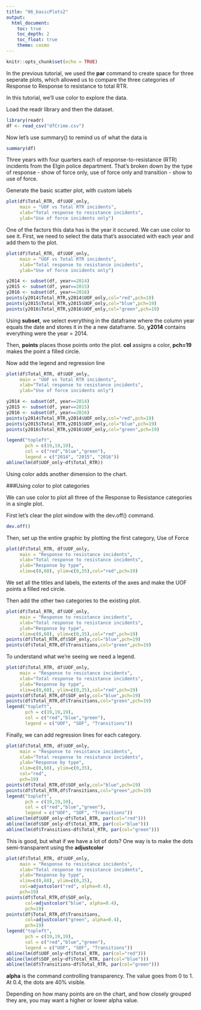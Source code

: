 ```yaml
---
title: "06_basicPlots2"
output:
  html_document: 
    toc: true
    toc_depth: 2
    toc_float: true
    theme: cosmo
---
```


```r
knitr::opts_chunk$set(echo = TRUE)
```

In the previous tutorial, we used the __par__ command to create space for three seperate plots, which allowed us to compare the three categories of Response to Response to resistance to total RTR.

In this tutorial, we'll use color to explore the data.

Load the readr library and then the dataset.

```r
library(readr)
df <- read_csv("dfCrime.csv")
```

Now let's use summary() to remind us of what the data is

```r
summary(df)
```

Three years with four quarters each of response-to-resistance (RTR) incidents from the Elgin police department. That's broken down by the type of response - show of force only, use of force only and transition - show to use of force.

Generate the basic scatter plot, with custom labels

```r
plot(df$Total_RTR, df$UOF_only, 
     main = "UOF vs Total RTR incidents", 
     xlab="Total response to resistance incidents", 
     ylab="Use of force incidents only")
```

One of the factors this data has is the year it occured. We can use color to see it. First, we need to select the data that's associated with each year and add them to the plot.

```r
plot(df$Total_RTR, df$UOF_only, 
     main = "UOF vs Total RTR incidents", 
     xlab="Total response to resistance incidents", 
     ylab="Use of force incidents only")

y2014 <- subset(df, year==2014)
y2015 <- subset(df, year==2015)
y2016 <- subset(df, year==2016)
points(y2014$Total_RTR,y2014$UOF_only,col="red",pch=19)
points(y2015$Total_RTR,y2015$UOF_only,col="blue",pch=19)
points(y2016$Total_RTR,y2016$UOF_only,col="green",pch=19)

```

Using __subset__, we select everything in the dataframe where the column year equals the date and stores it in the a new dataframe. So, __y2014__ contains everything were the year = 2014.

Then, __points__ places those points onto the plot. __col__ assigns a color, __pch=19__ makes the point a filled circle.

Now add the legend and regression line


```r
plot(df$Total_RTR, df$UOF_only, 
     main = "UOF vs Total RTR incidents", 
     xlab="Total response to resistance incidents", 
     ylab="Use of force incidents only")

y2014 <- subset(df, year==2014)
y2015 <- subset(df, year==2015)
y2016 <- subset(df, year==2016)
points(y2014$Total_RTR,y2014$UOF_only,col="red",pch=19)
points(y2015$Total_RTR,y2015$UOF_only,col="blue",pch=19)
points(y2016$Total_RTR,y2016$UOF_only,col="green",pch=19)

legend("topleft", 
       pch = c(19,19,19), 
       col = c("red","blue","green"), 
       legend = c("2014", "2015", "2016"))
abline(lm(df$UOF_only~df$Total_RTR))

```

Using color adds another dimension to the chart.

###Using color to plot categories

We can use color to plot all three of the Response to Resistance categories in a single plot.

First let's clear the plot window with the dev.off() command.

```r
dev.off()
```

Then, set up the entire graphic by plotting the first category, Use of Force

```r
plot(df$Total_RTR, df$UOF_only, 
     main = "Response to resistance incidents", 
     xlab="Total response to resistance incidents", 
     ylab="Response by type",
     xlim=c(0,60), ylim=c(0,35),col="red",pch=19)
```

We set all the titles and labels, the extents of the axes and make the UOF points a filled red circle.

Then add the other two categories to the existing plot.

```r
plot(df$Total_RTR, df$UOF_only, 
     main = "Response to resistance incidents", 
     xlab="Total response to resistance incidents", 
     ylab="Response by type",
     xlim=c(0,60), ylim=c(0,35),col="red",pch=19)
points(df$Total_RTR,df$SOF_only,col="blue",pch=19)
points(df$Total_RTR,df$Transitions,col="green",pch=19)

```

To understand what we're seeing we need a legend.

```r
plot(df$Total_RTR, df$UOF_only, 
     main = "Response to resistance incidents", 
     xlab="Total response to resistance incidents", 
     ylab="Response by type",
     xlim=c(0,60), ylim=c(0,35),col="red",pch=19)
points(df$Total_RTR,df$SOF_only,col="blue",pch=19)
points(df$Total_RTR,df$Transitions,col="green",pch=19)
legend("topleft", 
       pch = c(19,19,19), 
       col = c("red","blue","green"), 
       legend = c("UOF", "SOF", "Transitions"))

```

Finally, we can add regression lines for each category.

```r
plot(df$Total_RTR, df$UOF_only, 
     main = "Response to resistance incidents", 
     xlab="Total response to resistance incidents", 
     ylab="Response by type",
     xlim=c(0,60), ylim=c(0,35),
     col="red",
     pch=19)
points(df$Total_RTR,df$SOF_only,col="blue",pch=19)
points(df$Total_RTR,df$Transitions,col="green",pch=19)
legend("topleft", 
       pch = c(19,19,19), 
       col = c("red","blue","green"), 
       legend = c("UOF", "SOF", "Transitions"))
abline(lm(df$UOF_only~df$Total_RTR, par(col="red")))
abline(lm(df$SOF_only~df$Total_RTR, par(col="blue")))
abline(lm(df$Transitions~df$Total_RTR, par(col="green")))
```

This is good, but what if we have a lot of dots? One way is to make the dots semi-transparent using the __adjustcolor__

```r
plot(df$Total_RTR, df$UOF_only, 
     main = "Response to resistance incidents", 
     xlab="Total response to resistance incidents", 
     ylab="Response by type",
     xlim=c(0,60), ylim=c(0,35),
     col=adjustcolor("red", alpha=0.4),
     pch=19)
points(df$Total_RTR,df$SOF_only,
       col=adjustcolor("blue", alpha=0.4),
       pch=19)
points(df$Total_RTR,df$Transitions,
       col=adjustcolor("green", alpha=0.4),
       pch=19)
legend("topleft", 
       pch = c(19,19,19), 
       col = c("red","blue","green"), 
       legend = c("UOF", "SOF", "Transitions"))
abline(lm(df$UOF_only~df$Total_RTR, par(col="red")))
abline(lm(df$SOF_only~df$Total_RTR, par(col="blue")))
abline(lm(df$Transitions~df$Total_RTR, par(col="green")))
```

__alpha__ is the command controlling transparency. The value goes from 0 to 1. At 0.4, the dots are 40% visible.

Depending on how many points are on the chart, and how closely grouped they are, you may want a higher or lower alpha value.

